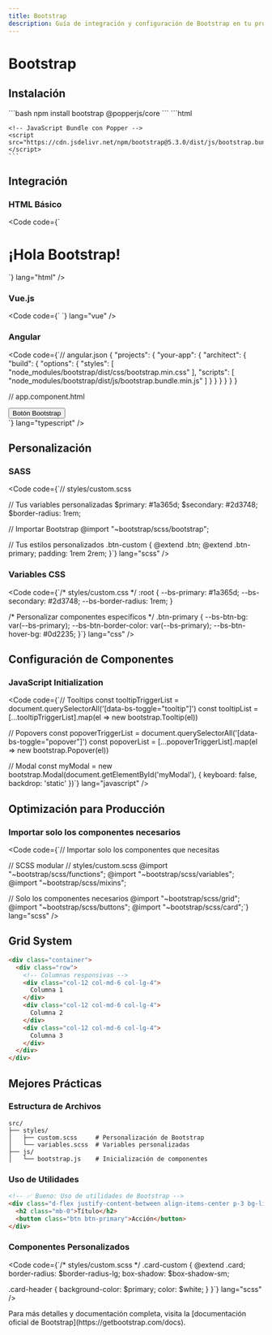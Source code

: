 ```yaml
---
title: Bootstrap
description: Guía de integración y configuración de Bootstrap en tu proyecto
---
```



# Bootstrap <Badge text="Configuración" variant="success" />

## Instalación <Badge text="Paso 1" variant="note" />

<Tabs>
  <TabItem label="npm">
    ```bash
    npm install bootstrap @popperjs/core
    ```
  </TabItem>
  <TabItem label="CDN">
    ```html
    <!-- CSS -->
    <link href="https://cdn.jsdelivr.net/npm/bootstrap@5.3.0/dist/css/bootstrap.min.css" rel="stylesheet">
    
    <!-- JavaScript Bundle con Popper -->
    <script src="https://cdn.jsdelivr.net/npm/bootstrap@5.3.0/dist/js/bootstrap.bundle.min.js"></script>
    ```
  </TabItem>
</Tabs>

## Integración <Badge text="Paso 2" variant="note" />

### HTML Básico
<Code code={`<!DOCTYPE html>
<html>
<head>
  <meta charset="utf-8">
  <meta name="viewport" content="width=device-width, initial-scale=1">
  <link href="path/to/bootstrap.min.css" rel="stylesheet">
</head>
<body>
  <div class="container">
    <h1>¡Hola Bootstrap!</h1>
  </div>
  
  <script src="path/to/bootstrap.bundle.min.js"></script>
</body>
</html>`} lang="html" />

### Vue.js
<Code code={`<!-- App.vue -->
<template>
  <div class="container">
    <button class="btn btn-primary">Botón Bootstrap</button>
  </div>
</template>

<script>

  name: 'App'
}
</script>`} lang="vue" />

### Angular
<Code code={`// angular.json
{
  "projects": {
    "your-app": {
      "architect": {
        "build": {
          "options": {
            "styles": [
              "node_modules/bootstrap/dist/css/bootstrap.min.css"
            ],
            "scripts": [
              "node_modules/bootstrap/dist/js/bootstrap.bundle.min.js"
            ]
          }
        }
      }
    }
  }
}

// app.component.html
<div class="container">
  <button class="btn btn-primary">Botón Bootstrap</button>
</div>`} lang="typescript" />

## Personalización <Badge text="Paso 3" variant="note" />

### SASS
<Code code={`// styles/custom.scss

// Tus variables personalizadas
$primary: #1a365d;
$secondary: #2d3748;
$border-radius: 1rem;

// Importar Bootstrap
@import "~bootstrap/scss/bootstrap";

// Tus estilos personalizados
.btn-custom {
  @extend .btn;
  @extend .btn-primary;
  padding: 1rem 2rem;
}`} lang="scss" />

### Variables CSS
<Code code={`/* styles/custom.css */
:root {
  --bs-primary: #1a365d;
  --bs-secondary: #2d3748;
  --bs-border-radius: 1rem;
}

/* Personalizar componentes específicos */
.btn-primary {
  --bs-btn-bg: var(--bs-primary);
  --bs-btn-border-color: var(--bs-primary);
  --bs-btn-hover-bg: #0d2235;
}`} lang="css" />

## Configuración de Componentes <Badge text="Paso 4" variant="note" />

### JavaScript Initialization
<Code code={`// Tooltips
const tooltipTriggerList = document.querySelectorAll('[data-bs-toggle="tooltip"]')
const tooltipList = [...tooltipTriggerList].map(el => new bootstrap.Tooltip(el))

// Popovers
const popoverTriggerList = document.querySelectorAll('[data-bs-toggle="popover"]')
const popoverList = [...popoverTriggerList].map(el => new bootstrap.Popover(el))

// Modal
const myModal = new bootstrap.Modal(document.getElementById('myModal'), {
  keyboard: false,
  backdrop: 'static'
})`} lang="javascript" />

## Optimización para Producción <Badge text="Paso 5" variant="caution" />

### Importar solo los componentes necesarios
<Code code={`// Importar solo los componentes que necesitas

// SCSS modular
// styles/custom.scss
@import "~bootstrap/scss/functions";
@import "~bootstrap/scss/variables";
@import "~bootstrap/scss/mixins";

// Solo los componentes necesarios
@import "~bootstrap/scss/grid";
@import "~bootstrap/scss/buttons";
@import "~bootstrap/scss/card";`} lang="scss" />

## Grid System <Badge text="Fundamental" variant="success" />

```html
<div class="container">
  <div class="row">
    <!-- Columnas responsivas -->
    <div class="col-12 col-md-6 col-lg-4">
      Columna 1
    </div>
    <div class="col-12 col-md-6 col-lg-4">
      Columna 2
    </div>
    <div class="col-12 col-md-6 col-lg-4">
      Columna 3
    </div>
  </div>
</div>
```

## Mejores Prácticas <Badge text="Recomendado" variant="success" />

### Estructura de Archivos
```
src/
├── styles/
│   ├── custom.scss     # Personalización de Bootstrap
│   └── variables.scss  # Variables personalizadas
├── js/
│   └── bootstrap.js    # Inicialización de componentes
```

### Uso de Utilidades
```html
<!-- ✅ Bueno: Uso de utilidades de Bootstrap -->
<div class="d-flex justify-content-between align-items-center p-3 bg-light rounded">
  <h2 class="mb-0">Título</h2>
  <button class="btn btn-primary">Acción</button>
</div>
```

### Componentes Personalizados
<Code code={`/* styles/custom.scss */
.card-custom {
  @extend .card;
  border-radius: $border-radius-lg;
  box-shadow: $box-shadow-sm;
  
  .card-header {
    background-color: $primary;
    color: $white;
  }
}`} lang="scss" />

<Aside type="tip">
  Para más detalles y documentación completa, visita la [documentación oficial de Bootstrap](https://getbootstrap.com/docs).
</Aside>
